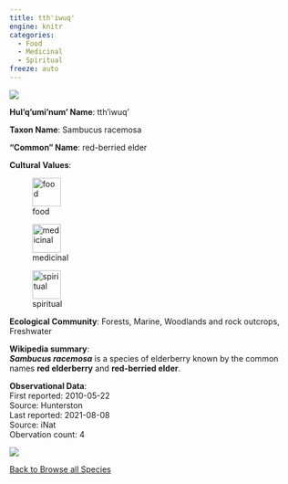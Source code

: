 ```yaml
---
title: tth'iwuq'
engine: knitr
categories:
  - Food
  - Medicinal
  - Spiritual
freeze: auto
---
```

![](https://inaturalist-open-data.s3.amazonaws.com/photos/149058839/medium.jpeg){fig-alt="tth'iwuq' - red-berried elder"}

**Hul'q'umi'num' Name**: tth'iwuq'



**Taxon Name**: Sambucus racemosa

**"Common" Name**: red-berried elder

**Cultural Values**:  

::: {layout-nrow=1 style="width:60%"}
![food](/files/food.svg){width=50px}

![medicinal](/files/medicinal.svg){width=50px}

![spiritual](/files/spiritual.svg){width=50px}
:::

**Ecological Community**: Forests, Marine, Woodlands and rock outcrops, Freshwater

**Wikipedia summary**:  
<i><b>Sambucus racemosa</b></i> is a species of elderberry known by the common names <b>red elderberry</b> and <b>red-berried elder</b>.</p>




**Observational Data**:   
First reported: 2010-05-22  
Source: Hunterston  
Last reported: 2021-08-08  
Source: iNat  
Obervation count: 4

![](community_dist.png)

[<i class="fa fa-arrow-left" aria-hidden="true"></i> Back to Browse all Species](/taxa.html)
